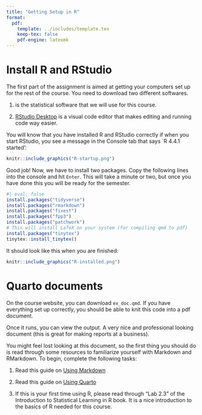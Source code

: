 ```yaml
---
title: "Getting Setup in R"
format:
  pdf:
    template: ../includes/template.tex
    keep-tex: false
    pdf-engine: latexmk
---
```


# Install R and RStudio

The first part of the assignment is aimed at getting your computers set up for the rest of the course. You need to download two different softwares. 

1. \href{https://cloud.r-project.org/}{\texttt{R}} is the statistical software that we will use for this course.

2. [RStudio Desktop](https://posit.co/download/rstudio-desktop/) is a visual code editor that makes editing and running code way easier.


You will know that you have installed R and RStudio correctly if when you start RStudio, you see a message in the Console tab that says `R 4.4.1 started':

```r
knitr::include_graphics("R-startup.png")
```


Good job! Now, we have to install two packages.
Copy the following lines into the console and hit `Enter`.
This will take a minute or two, but once you have done this you will be ready for the semester.

```r
#| eval: false
install.packages("tidyverse")
install.packages("rmarkdown")
install.packages("fixest")
install.packages("fpp3")
install.packages("patchwork")
# This will install LaTeX on your system (for compiling qmd to pdf)
install.packages("tinytex")
tinytex::install_tinytex()
```

It should look like this when you are finished:

```r
knitr::include_graphics("R-installed.png")
```


# Quarto documents

On the course website, you can download `ex_doc.qmd`. If you have everything set up correctly, you should be able to knit this code into a pdf document.

Once it runs, you can view the output. A very nice and professional looking document (this is great for making reports at a business). 

You might feel lost looking at this document, so the first thing you should do is read through some resources to familiarize yourself with Markdown and RMarkdown. To begin, complete the following tasks:

1. Read this guide on [Using Markdown](https://datavizf24.classes.andrewheiss.com/resource/markdown.html)

2. Read this guide on [Using Quarto](https://datavizf24.classes.andrewheiss.com/resource/quarto.html)

3. If this is your first time using R, please read through "Lab 2.3" of the Introduction to Statistical Learning in R book. It is a nice introduction to the basics of R needed for this course.

